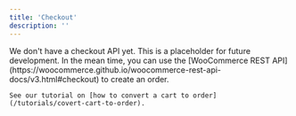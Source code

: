 ```yaml
---
title: 'Checkout'
description: ''
---
```


<Note>
    We don't have a checkout API yet. This is a placeholder for future development. In the mean time, you can use the [WooCommerce REST API](https://woocommerce.github.io/woocommerce-rest-api-docs/v3.html#checkout) to create an order.

    See our tutorial on [how to convert a cart to order](/tutorials/covert-cart-to-order).
</Note>
